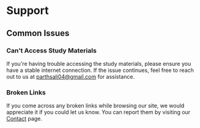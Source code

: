 # Support

## Common Issues

### Can't Access Study Materials

If you're having trouble accessing the study materials, please ensure you have a stable internet connection. If the issue continues, feel free to reach out to us at [parthsali04@gmail.com](mailto:parthsali04@gmail.com) for assistance.

### Broken Links

If you come across any broken links while browsing our site, we would appreciate it if you could let us know. You can report them by visiting our [Contact](https://sppuitstudyhub/contact) page.
